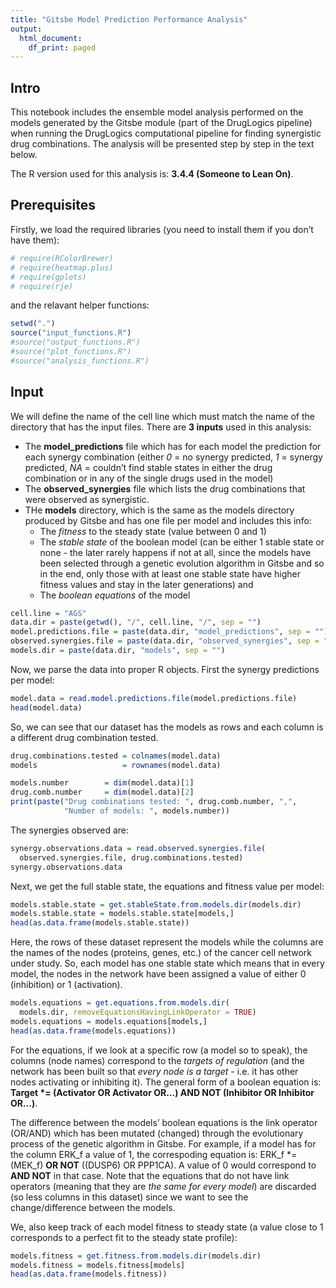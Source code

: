 ```yaml
---
title: "Gitsbe Model Prediction Performance Analysis"
output:
  html_document:
    df_print: paged
---
```


## Intro

This notebook includes the ensemble model analysis performed on the models generated by the Gitsbe module (part of the DrugLogics pipeline) when running the DrugLogics computational pipeline for finding synergistic drug combinations. The analysis will be presented step by step in the text below.

The R version used for this analysis is: **3.4.4 (Someone to Lean On)**.

## Prerequisites

Firstly, we load the required libraries (you need to install them if you don't have them):

```r
# require(RColorBrewer)
# require(heatmap.plus)
# require(gplots)
# require(rje)
```

and the relavant helper functions:

```r
setwd(".")
source("input_functions.R")
#source("output_functions.R")
#source("plot_functions.R")
#source("analysis_functions.R")
```

## Input

We will define the name of the cell line which must match the name of the directory that has the input files. There are **3 inputs** used in this analysis:

- The **model_predictions** file which has for each model the prediction for each synergy combination (either *0* = no synergy predicted, *1* = synergy predicted, *NA* = couldn't find stable states in either the drug combination or in any of the single drugs used in the model)
- The **observed_synergies** file which lists the drug combinations that were observed as synergistic.
- THe **models** directory, which is the same as the models directory produced by Gitsbe and has one file per model and includes this info:
    - The *fitness* to the steady state (value between 0 and 1)
    - The *stable state* of the boolean model (can be either 1 stable state or none - the later rarely happens if not at all, since the models have been selected through a genetic evolution algorithm in Gitsbe and so in the end, only those with at least one stable state have higher fitness values and stay in the later generations) and 
    - The *boolean equations* of the model

```r
cell.line = "AGS"
data.dir = paste(getwd(), "/", cell.line, "/", sep = "")
model.predictions.file = paste(data.dir, "model_predictions", sep = "")
observed.synergies.file = paste(data.dir, "observed_synergies", sep = "")
models.dir = paste(data.dir, "models", sep = "")
```

Now, we parse the data into proper R objects. First the synergy predictions per model:
```r
model.data = read.model.predictions.file(model.predictions.file)
head(model.data)
```
So, we can see that our dataset has the models as rows and each column is a different drug combination tested.
```r
drug.combinations.tested = colnames(model.data)
models                   = rownames(model.data)

models.number        = dim(model.data)[1]
drug.comb.number     = dim(model.data)[2]
print(paste("Drug combinations tested: ", drug.comb.number, ",",
            "Number of models: ", models.number))
```
 The synergies observed are:
```r
synergy.observations.data = read.observed.synergies.file(
  observed.synergies.file, drug.combinations.tested)
synergy.observations.data
```
Next, we get the full stable state, the equations and fitness value per model:
```r
models.stable.state = get.stableState.from.models.dir(models.dir)
models.stable.state = models.stable.state[models,]
head(as.data.frame(models.stable.state))
```
Here, the rows of these dataset represent the models while the columns are the names of the nodes (proteins, genes, etc.) of the cancer cell network under study. So, each model has one stable state which means that in every model, the nodes in the network have been assigned a value of either 0 (inhibition) or 1 (activation).
```r
models.equations = get.equations.from.models.dir(
  models.dir, removeEquationsHavingLinkOperator = TRUE)
models.equations = models.equations[models,]
head(as.data.frame(models.equations))
```
For the equations, if we look at a specific row (a model so to speak), the columns (node names) correspond to the *targets of regulation* (and the network has been built so that *every node is a target* - i.e. it has other nodes activating or inhibiting it). The general form of a boolean equation is: **Target \*= (Activator OR Activator OR...) AND NOT (Inhibitor OR Inhibitor OR...)**.

The difference between the models' boolean equations is the link operator (OR/AND) which has been mutated (changed) through the evolutionary process of the genetic algorithm in Gitsbe. For example, if a model has for the column ERK_f a value of 1, the correspoding equation is: ERK_f \*= (MEK_f) **OR NOT** ((DUSP6) OR PPP1CA). A value of 0 would correspond to **AND NOT** in that case. Note that the equations that do not have link operators (meaning that they are *the same for every model*) are discarded (so less columns in this dataset) since we want to see the change/difference between the models.

We, also keep track of each model fitness to steady state (a value close to 1 corresponds to a perfect fit to the steady state profile):
```r
models.fitness = get.fitness.from.models.dir(models.dir)
models.fitness = models.fitness[models]
head(as.data.frame(models.fitness))
```






